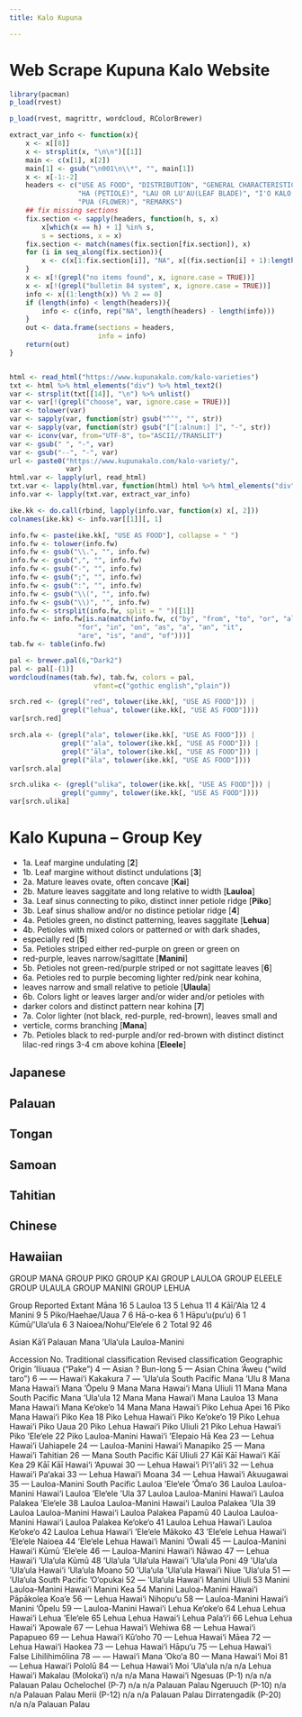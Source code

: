 ```yaml
---
title: Kalo Kupuna

---
```


# Web Scrape Kupuna Kalo Website

```r

library(pacman)
p_load(rvest)

p_load(rvest, magrittr, wordcloud, RColorBrewer)

extract_var_info <- function(x){
    x <- x[[8]]
    x <- strsplit(x, "\n\n")[[1]]
    main <- c(x[1], x[2])
    main[1] <- gsub("\n001\n\\*", "", main[1])
    x <- x[-1:-2]
    headers <- c("USE AS FOOD", "DISTRIBUTION", "GENERAL CHARACTERISTICS", 
                 "HA (PETIOLE)", "LAU OR LU'AU(LEAF BLADE)", "I'O KALO (CORM)'", 
                 "PUA (FLOWER)", "REMARKS")
    ## fix missing sections
    fix.section <- sapply(headers, function(h, s, x) 
        x[which(x == h) + 1] %in% s,
        s = sections, x = x)
    fix.section <- match(names(fix.section[fix.section]), x)
    for (i in seq_along(fix.section)){
        x <- c(x[1:fix.section[i]], "NA", x[(fix.section[i] + 1):length(x)])
    }
    x <- x[!(grepl("no items found", x, ignore.case = TRUE))]
    x <- x[!(grepl("bulletin 84 system", x, ignore.case = TRUE))]
    info <- x[(1:length(x)) %% 2 == 0]
    if (length(info) < length(headers)){
        info <- c(info, rep("NA", length(headers) - length(info)))
    }
    out <- data.frame(sections = headers, 
                      info = info)
    return(out)
}


html <- read_html("https://www.kupunakalo.com/kalo-varieties")
txt <- html %>% html_elements("div") %>% html_text2()
var <- strsplit(txt[[14]], "\n") %>% unlist()
var <- var[!(grepl("choose", var, ignore.case = TRUE))]
var <- tolower(var)
var <- sapply(var, function(str) gsub("^‘", "", str)) 
var <- sapply(var, function(str) gsub("[^[:alnum:] ]", "-", str)) 
var <- iconv(var, from="UTF-8", to="ASCII//TRANSLIT")
var <- gsub(" ", "-", var)
var <- gsub("--", "-", var)
url <- paste0("https://www.kupunakalo.com/kalo-variety/", 
              var)
html.var <- lapply(url, read_html)
txt.var <- lapply(html.var, function(html) html %>% html_elements("div") %>% html_text2())
info.var <- lapply(txt.var, extract_var_info)

ike.kk <- do.call(rbind, lapply(info.var, function(x) x[, 2]))
colnames(ike.kk) <- info.var[[1]][, 1]

```

```r

info.fw <- paste(ike.kk[, "USE AS FOOD"], collapse = " ")
info.fw <- tolower(info.fw)
info.fw <- gsub("\\.", "", info.fw)
info.fw <- gsub(",", "", info.fw)
info.fw <- gsub("-", "", info.fw)
info.fw <- gsub(";", "", info.fw)
info.fw <- gsub(":", "", info.fw)
info.fw <- gsub("\\(", "", info.fw)
info.fw <- gsub("\\)", "", info.fw)
info.fw <- strsplit(info.fw, split = " ")[[1]]
info.fw <- info.fw[is.na(match(info.fw, c("by", "from", "to", "or", "also", "the", 
                 "for", "in", "on", "as", "a", "an", "it", 
                 "are", "is", "and", "of")))]
tab.fw <- table(info.fw)

pal <- brewer.pal(6,"Dark2")
pal <- pal[-(1)]
wordcloud(names(tab.fw), tab.fw, colors = pal,
                     vfont=c("gothic english","plain"))

```

```r

srch.red <- (grepl("red", tolower(ike.kk[, "USE AS FOOD"])) | 
             grepl("lehua", tolower(ike.kk[, "USE AS FOOD"])))
var[srch.red]

```

```r

srch.ala <- (grepl("ala", tolower(ike.kk[, "USE AS FOOD"])) | 
             grepl("‘ala", tolower(ike.kk[, "USE AS FOOD"])) | 
             grepl("‘āla", tolower(ike.kk[, "USE AS FOOD"])) | 
             grepl("āla", tolower(ike.kk[, "USE AS FOOD"])))
var[srch.ala]

```

```r

srch.ulika <- (grepl("ulika", tolower(ike.kk[, "USE AS FOOD"])) | 
             grepl("gummy", tolower(ike.kk[, "USE AS FOOD"])))
var[srch.ulika]

```


# Kalo Kupuna -- Group Key

- 1a. Leaf margine undulating [**2**]
- 1b. Leaf margine without distinct undulations [**3**]
- 2a. Mature leaves ovate, often concave [**Kai**]
- 2b. Mature leaves saggitate and long relative to width  [**Lauloa**]
- 3a. Leaf sinus connecting to piko, distinct inner petiole ridge [**Piko**]
- 3b. Leaf sinus shallow and/or no distince petiolar ridge [**4**]
- 4a. Petioles green, no distinct patterning, leaves saggitate [**Lehua**] 
- 4b. Petioles with mixed colors or patterned or with dark shades,
- especially red [**5**]
- 5a. Petioles striped either red-purple on green or green on
- red-purple, leaves narrow/sagittate [**Manini**]
- 5b. Petioles not green-red/purple striped or not sagittate leaves [**6**]
- 6a. Petioles red to purple becoming lighter red/pink near kohina,
- leaves narrow and small relative to petiole  [**Ulaula**]
- 6b. Colors light or leaves larger and/or wider and/or petioles with
- darker colors and distinct pattern near kohina [**7**]
- 7a. Color lighter (not black, red-purple, red-brown), leaves small and
- verticle, corms branching [**Mana**]
- 7b. Petioles black to red-purple and/or red-brown with distinct distinct
lilac-red rings 3-4 cm above kohina [**Eleele**]



## Japanese
## Palauan
## Tongan
## Samoan
## Tahitian
## Chinese

## Hawaiian

GROUP MANA
GROUP PIKO
GROUP KAI
GROUP LAULOA
GROUP ELEELE
GROUP ULAULA
GROUP MANINI
GROUP LEHUA

Group      Reported  Extant
Māna                  16  5
Lauloa                13  5
Lehua                 11  4
Kāī/‘Ala              12  4
Manini                 9  5
Piko/Haehae/Uaua       7  6
Hā-o-kea               6  1
Hāpu‘u(pu‘u)           6  1
Kūmū/‘Ula‘ula          6  3
Naioea/Nohu/‘Ele‘ele   6  2
Total                 92 46

Asian
Kā‘ī
Palauan
Mana
‘Ula‘ula
Lauloa-Manini


Accession No. Traditional classification Revised classification Geographic Origin
‘Iliuaua (“Pake”) 4 — Asian ?
Bun-long 5 — Asian China
‘Āweu (“wild taro”) 6 — — Hawai‘i
Kakakura 7 — ‘Ula‘ula South Pacific
Mana ‘Ulu 8 Mana Mana Hawai‘i
Mana ‘Ōpelu 9 Mana Mana Hawai‘i
Mana Uliuli 11 Mana Mana South Pacific
Mana ‘Ula‘ula 12 Mana Mana Hawai‘i
Mana Lauloa 13 Mana Mana Hawai‘i
Mana Ke‘oke‘o 14 Mana Mana Hawai‘i
Piko Lehua Apei 16 Piko Mana Hawai‘i
Piko Kea 18 Piko Lehua Hawai‘i
Piko Ke‘oke‘o 19 Piko Lehua Hawai‘i
Piko Uaua 20 Piko Lehua Hawai‘i
Piko Uliuli 21 Piko Lehua Hawai‘i
Piko ‘Ele‘ele 22 Piko Lauloa-Manini Hawai‘i
‘Elepaio Hā Kea 23 — Lehua Hawai‘i
Uahiapele 24 — Lauloa-Manini Hawai‘i
Manapiko 25 — Mana Hawai‘i
Tahitian 26 — Mana South Pacific
Kāī Uliuli 27 Kāī Kāī Hawai‘i
Kāī Kea 29 Kāī Kāī Hawai‘i
‘Apuwai 30 — Lehua Hawai‘i
Pi‘i‘ali‘i 32 — Lehua Hawai‘i
Pa‘akai 33 — Lehua Hawai‘i
Moana 34 — Lehua Hawai‘i
Akuugawai 35 — Lauloa-Manini South Pacific
Lauloa ‘Ele‘ele ‘Ōma‘o 36 Lauloa Lauloa-Manini Hawai‘i
Lauloa ‘Ele‘ele ‘Ula 37 Lauloa Lauloa-Manini Hawai‘i
Lauloa Palakea ‘Ele‘ele 38 Lauloa Lauloa-Manini Hawai‘i
Lauloa Palakea ‘Ula 39 Lauloa Lauloa-Manini Hawai‘i
Lauloa Palakea Papamū 40 Lauloa Lauloa-Manini Hawai‘i
Lauloa Palakea Ke‘oke‘o 41 Lauloa Lehua Hawai‘i
Lauloa Ke‘oke‘o 42 Lauloa Lehua Hawai‘i
‘Ele‘ele Mākoko 43 ‘Ele‘ele Lehua Hawai‘i
‘Ele‘ele Naioea 44 ‘Ele‘ele Lehua Hawai‘i
Manini ‘Ōwali 45 — Lauloa-Manini Hawai‘i
Kūmū ‘Ele‘ele 46 — Lauloa-Manini Hawai‘i
Nāwao 47 — Lehua Hawai‘i
‘Ula‘ula Kūmū 48 ‘Ula‘ula ‘Ula‘ula Hawai‘i
‘Ula‘ula Poni 49 ‘Ula‘ula ‘Ula‘ula Hawai‘i
‘Ula‘ula Moano 50 ‘Ula‘ula ‘Ula‘ula Hawai‘i
Niue ‘Ula‘ula 51 — ‘Ula‘ula South Pacific
‘O‘opukai 52 — ‘Ula‘ula Hawai‘i
Manini Uliuli 53 Manini Lauloa-Manini Hawai‘i
Manini Kea 54 Manini Lauloa-Manini Hawai‘i
Pāpākolea Koa‘e 56 — Lehua Hawai‘i
Nihopu‘u 58 — Lauloa-Manini Hawai‘i
Manini ‘Ōpelu 59 — Lauloa-Manini Hawai‘i
Lehua Ke‘oke‘o 64 Lehua Lehua Hawai‘i
Lehua ‘Ele‘ele 65 Lehua Lehua Hawai‘i
Lehua Pala‘i‘i 66 Lehua Lehua Hawai‘i
‘Apowale 67 — Lehua Hawai‘i
Wehiwa 68 — Lehua Hawai‘i
Papapueo 69 — Lehua Hawai‘i
Kū‘oho 70 — Lehua Hawai‘i
Māea 72 — Lehua Hawai‘i
Haokea 73 — Lehua Hawai‘i
Hāpu‘u 75 — Lehua Hawai‘i
False Lihilihimōlina 78 — — Hawai‘i
Mana ‘Oko‘a 80 — Mana Hawai‘i
Moi 81 — Lehua Hawai‘i
Pololū 84 — Lehua Hawai‘i
Moi ‘Ula‘ula n/a n/a Lehua Hawai‘i
Makalau (Moloka‘i) n/a n/a Mana Hawai‘i
Ngesuas (P-1) n/a n/a Palauan Palau
Ochelochel (P-7) n/a n/a Palauan Palau
Ngeruuch (P-10) n/a n/a Palauan Palau
Merii (P-12) n/a n/a Palauan Palau
Dirratengadik (P-20) n/a n/a Palauan Palau
